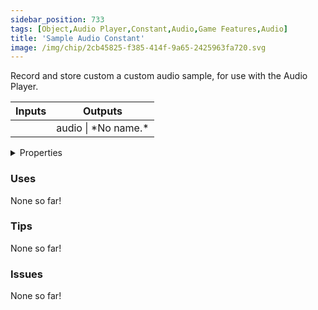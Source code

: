 ```yaml
---
sidebar_position: 733
tags: [Object,Audio Player,Constant,Audio,Game Features,Audio]
title: 'Sample Audio Constant'
image: /img/chip/2cb45825-f385-414f-9a65-2425963fa720.svg
---
```


Record and store custom a custom audio sample, for use with the Audio Player.



<IChip uuid="2cb45825-f385-414f-9a65-2425963fa720"/>

<table><thead><tr><th>Inputs</th><th>Outputs</th></tr></thead><tbody><tr><td /><td>audio | *No name.*</td></tr></tbody></table>

<details>
  <summary>Properties</summary>
  <div>
    <div>
    <table>
      <tbody>
        <tr>
          <td>Is beta required?</td>
          <td>No</td>
        </tr>
        <tr>
          <td>Is chip a trolling risk?</td>
          <td>No</td>
        </tr>
        <tr>
          <td>Is chip a role assignment risk?</td>
          <td>No</td>
        </tr>
        <tr>
          <td>Chip UUID</td>
          <td>2cb45825-f385-414f-9a65-2425963fa720</td>
        </tr>
        <tr>
          <td>Room availability</td>
          <td>Available everywhere</td>
        </tr>
      </tbody>
    </table>
    </div>
  </div>
</details>

### Uses

None so far!

### Tips

None so far!

### Issues

None so far!